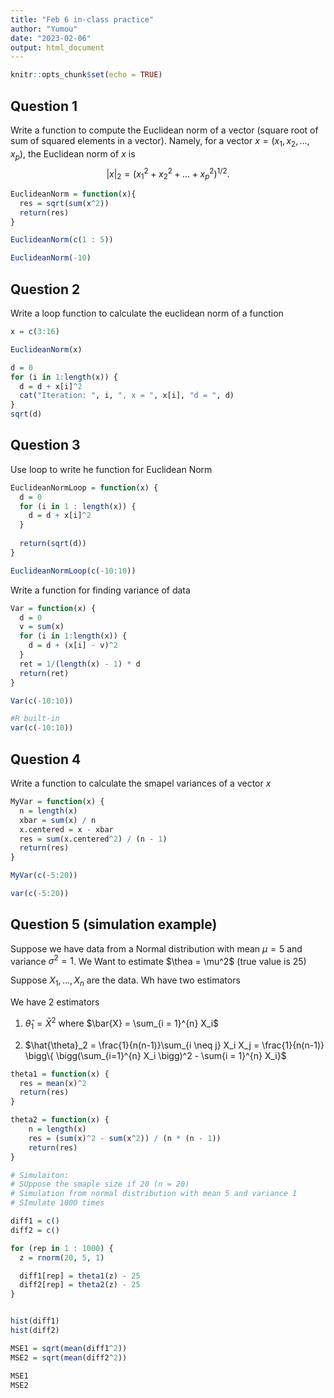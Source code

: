 ```yaml
---
title: "Feb 6 in-class practice"
author: "Yumou"
date: "2023-02-06"
output: html_document
---
```


```r
knitr::opts_chunk$set(echo = TRUE)
```

## Question 1

Write a function to compute the Euclidean norm of a vector (square root of sum of squared elements in a vector).
Namely, for a vector $x = (x_1, x_2, \ldots, x_p)$, the Euclidean norm of $x$ is
$$|x|_2 = (x_1^2 + x_2^2 + \ldots + x_p^2)^{1/2}.$$
```r
EuclideanNorm = function(x){
  res = sqrt(sum(x^2))
  return(res)
}

EuclideanNorm(c(1 : 5))

EuclideanNorm(-10)
```


## Question 2

Write a loop function to calculate the euclidean norm of a function

```r
x = c(3:16)

EuclideanNorm(x)

d = 0
for (i in 1:length(x)) {
  d = d + x[i]^2
  cat("Iteration: ", i, ", x = ", x[i], "d = ", d)
}
sqrt(d)
```


## Question 3

Use loop to write he function for Euclidean Norm


```r
EuclideanNormLoop = function(x) {
  d = 0
  for (i in 1 : length(x)) {
    d = d + x[i]^2
  }
  
  return(sqrt(d))
}

EuclideanNormLoop(c(-10:10))
```

Write a function for finding variance of data

```r
Var = function(x) {
  d = 0
  v = sum(x)
  for (i in 1:length(x)) {
    d = d + (x[i] - v)^2
  }
  ret = 1/(length(x) - 1) * d
  return(ret)
}

Var(c(-10:10))

#R built-in
var(c(-10:10))
```

## Question 4

Write a function to calculate the smapel variances of a vector $x$

```r
MyVar = function(x) {
  n = length(x)
  xbar = sum(x) / n
  x.centered = x - xbar
  res = sum(x.centered^2) / (n - 1)
  return(res)
}

MyVar(c(-5:20))

var(c(-5:20))
```

## Question 5 (simulation example)

Suppose we have data from a Normal distribution with mean $\mu = 5$ and variance
$\sigma^2 = 1$. We Want to estimate $\thea = \mu^2$ (true value is 25)

Suppose $X_1, \ldots, X_n$ are the data. Wh have two estimators 

We have 2 estimators

1. $\hat{\theta}_1 = \bar{X}^2$ where $\bar{X} = \sum_{i = 1}^{n} X_i$

2. $\hat{\theta}_2 = \frac{1}{n(n-1)}\sum_{i \neq j} X_i X_j = \frac{1}{n(n-1)} \bigg\{ \bigg(\sum_{i=1}^{n} X_i \bigg)^2 - \sum{i = 1}^{n} X_i}$

```r
theta1 = function(x) {
  res = mean(x)^2
  return(res)
}

theta2 = function(x) {
    n = length(x)
    res = (sum(x)^2 - sum(x^2)) / (n * (n - 1))
    return(res)
}

# Simulaiton:
# SUppose the smaple size if 20 (n = 20)
# Simulation from normal distribution with mean 5 and variance 1
# SImulate 1000 times

diff1 = c()
diff2 = c()

for (rep in 1 : 1000) {
  z = rnorm(20, 5, 1)

  diff1[rep] = theta1(z) - 25
  diff2[rep] = theta2(z) - 25
}


hist(diff1)
hist(diff2)

MSE1 = sqrt(mean(diff1^2))
MSE2 = sqrt(mean(diff2^2))

MSE1
MSE2
```

